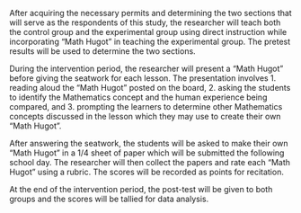 After acquiring the necessary permits and determining the two sections that will serve as the respondents of this study, the researcher will teach both the control group and the experimental group using direct instruction while incorporating "Math Hugot"  in teaching the experimental group. The pretest results will be used to determine the two sections.


 During the intervention period, the researcher will present  a "Math Hugot" before giving the seatwork for each lesson. The presentation involves 
1. reading aloud the "Math Hugot" posted on the board, 
2. asking the students to identify the Mathematics concept and the human experience being compared, and
3. prompting the learners to determine other  Mathematics concepts discussed in the lesson which they may use to create their own "Math Hugot". 


After answering the seatwork, the students will be asked to make  their own "Math Hugot" in a 1/4 sheet of paper  which will be submitted the following school day. The researcher will then collect the papers and rate each "Math Hugot" using a rubric. The scores will be recorded  as  points for recitation. 


 At the end of the intervention period, the post-test will be given to both groups and the scores will be tallied for data analysis. 


